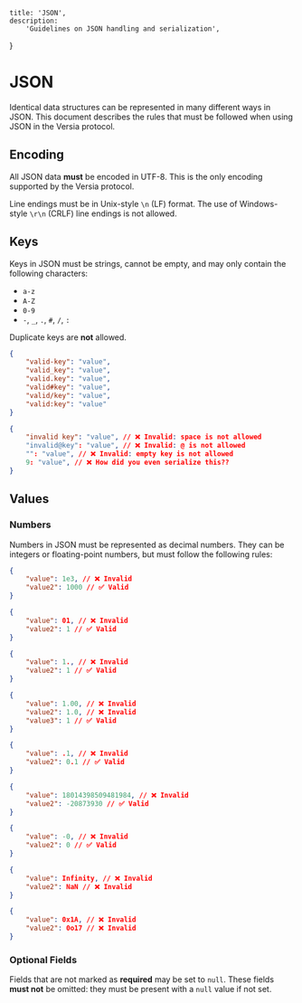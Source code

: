     title: 'JSON',
    description:
        'Guidelines on JSON handling and serialization',
}

# JSON

Identical data structures can be represented in many different ways in JSON. This document describes the rules that must be followed when using JSON in the Versia protocol.

## Encoding

All JSON data **must** be encoded in UTF-8. This is the only encoding supported by the Versia protocol.

Line endings must be in Unix-style `\n` (LF) format. The use of Windows-style `\r\n` (CRLF) line endings is not allowed.

## Keys

Keys in JSON must be strings, cannot be empty, and may only contain the following characters:
- `a-z`
- `A-Z`
- `0-9`
- `-`, `_`, `.`, `#`, `/`, `:`

Duplicate keys are **not** allowed.

``` json {{ "title": "Valid Keys" }}
{
    "valid-key": "value",
    "valid_key": "value",
    "valid.key": "value",
    "valid#key": "value",
    "valid/key": "value",
    "valid:key": "value"
}
```

```json {{ "title": "Invalid Keys" }}
{
    "invalid key": "value", // ❌️ Invalid: space is not allowed
    "invalid@key": "value", // ❌️ Invalid: @ is not allowed
    "": "value", // ❌️ Invalid: empty key is not allowed
    9: "value", // ❌️ How did you even serialize this??
}
```

## Values

### Numbers

Numbers in JSON must be represented as decimal numbers. They can be integers or floating-point numbers, but must follow the following rules:

```json {{ "title": "Must not use scientific notation" }}
{
    "value": 1e3, // ❌️ Invalid
    "value2": 1000 // ✅ Valid
}
```

```json {{ "title": "Must not have leading zeros" }}
{
    "value": 01, // ❌️ Invalid
    "value2": 1 // ✅ Valid
}
```

```json {{ "title": "Must not have trailing decimal points" }}
{
    "value": 1., // ❌️ Invalid
    "value2": 1 // ✅ Valid
}
```

```json {{ "title": "Must not have trailing zeros after the decimal point" }}
{
    "value": 1.00, // ❌️ Invalid
    "value2": 1.0, // ❌️ Invalid
    "value3": 1 // ✅ Valid
}
```

```json {{ "title": "Must not have leading decimal points" }}
{
    "value": .1, // ❌️ Invalid
    "value2": 0.1 // ✅ Valid
}
```

```json {{ "title": "Must not use numbers outside the range -2⁵³ to 2⁵³ (included)." }}
{
    "value": 18014398509481984, // ❌️ Invalid
    "value2": -20873930 // ✅ Valid
}
```

```json {{ "title": "Must not use the negative zero" }}
{
    "value": -0, // ❌️ Invalid
    "value2": 0 // ✅ Valid
}
```

```json {{ "title": "Must not use Infinity or NaN" }}
{
    "value": Infinity, // ❌️ Invalid
    "value2": NaN // ❌️ Invalid
}
```

```json {{ "title": "Must not use hexadecimal or octal notation" }}
{
    "value": 0x1A, // ❌️ Invalid
    "value2": 0o17 // ❌️ Invalid
}
```

### Optional Fields

Fields that are not marked as **required** may be set to `null`. These fields **must not** be omitted: they must be present with a `null` value if not set.